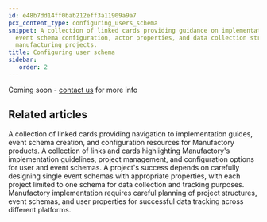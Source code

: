 ```yaml
---
id: e48b7dd14ff0bab212eff3a11909a9a7
pcx_content_type: configuring_users_schema
snippet: A collection of linked cards providing guidance on implementation planning,
  event schema configuration, actor properties, and data collection strategies for
  manufacturing projects.
title: Configuring user schema
sidebar:
   order: 2
---
```


Coming soon - <a href="https://tallyfy.com/amit">contact us</a> for more info


## Related articles
<CardGrid>
<LinkTitleCard header="<b>Implementation > Configuring events schema</b>" href="/products/manufactory/implementation/configuring_events_schema/" > A collection of linked cards providing navigation to implementation guides, event schema creation, and configuration resources for Manufactory products. </LinkTitleCard>
<LinkTitleCard header="<b>Implementation > Planning</b>" href="/products/manufactory/implementation/planning/" > A collection of links and cards highlighting Manufactory's implementation guidelines, project management, and configuration options for user and event schemas. </LinkTitleCard>
<LinkTitleCard header="<b>Manufactory > Events</b>" href="/products/manufactory/events/" > A project's success depends on carefully designing single event schemas with appropriate properties, with each project limited to one schema for data collection and tracking purposes. </LinkTitleCard>
<LinkTitleCard header="<b>Manufactory > Implementation</b>" href="/products/manufactory/implementation/" > Manufactory implementation requires careful planning of project structures, event schemas, and user properties for successful data tracking across different platforms. </LinkTitleCard>
</CardGrid>